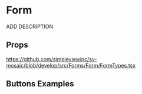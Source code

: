 
<Meta title='Forms/Form/Readme' />

# Form

ADD DESCRIPTION

## Props

https://github.com/simpleviewinc/sv-mosaic/blob/develop/src/Forms/Form/FormTypes.tsx

## Buttons Examples

<Preview withSource='none'>
  <stories.Example />
</Preview>